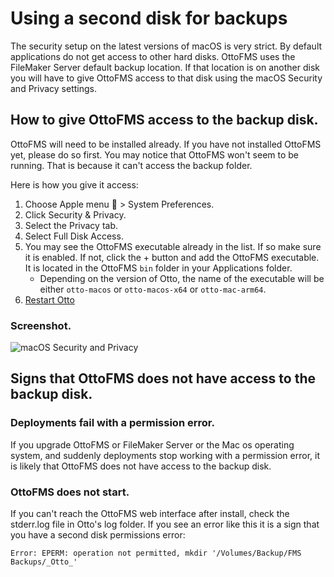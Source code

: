 # Using a second disk for backups

The security setup on the latest versions of macOS is very strict. By default applications do not get access to other hard disks. OttoFMS uses the FileMaker Server default backup location. If that location is on another disk you will have to give OttoFMS access to that disk using the macOS Security and Privacy settings.

## How to give OttoFMS access to the backup disk.

OttoFMS will need to be installed already. If you have not installed OttoFMS yet, please do so first. You may notice that OttoFMS won't seem to be running. That is because it can't access the backup folder.

Here is how you give it access:

1. Choose Apple menu  > System Preferences.
2. Click Security & Privacy.
3. Select the Privacy tab.
4. Select Full Disk Access.
5. You may see the OttoFMS executable already in the list. If so make sure it is enabled. If not, click the + button and add the OttoFMS executable. It is located in the OttoFMS `bin` folder in your Applications folder.
   - Depending on the version of Otto, the name of the executable will be either `otto-macos` or `otto-macos-x64` or `otto-mac-arm64`.
6. [Restart Otto](/managing-ottofms#starting-stopping-and-restarting)

### Screenshot.

![macOS Security and Privacy](/img/sec-priv.png)

## Signs that OttoFMS does not have access to the backup disk.

### Deployments fail with a permission error.

If you upgrade OttoFMS or FileMaker Server or the Mac os operating system, and suddenly deployments stop working with a permission error, it is likely that OttoFMS does not have access to the backup disk.

### OttoFMS does not start.

If you can't reach the OttoFMS web interface after install, check the stderr.log file in Otto's log folder. If you see an error like this it is a sign that you have a second disk permissions error:

```
Error: EPERM: operation not permitted, mkdir '/Volumes/Backup/FMS Backups/_Otto_'
```
